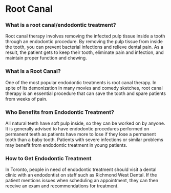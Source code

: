 # Root Canal

### What is a root canal/endodontic treatment?

Root canal therapy involves removing the infected pulp tissue inside a tooth through an endodontic procedure. By removing the pulp tissue from inside the tooth, you can prevent bacterial infections and relieve dental pain. As a result, the patient gets to keep their tooth, eliminate pain and infection, and maintain proper function and chewing.

### What Is a Root Canal?

One of the most popular endodontic treatments is root canal therapy. In spite of its demonization in many movies and comedy sketches, root canal therapy is an essential procedure that can save the tooth and spare patients from weeks of pain.

### Who Benefits from Endodontic Treatment?

All natural teeth have soft pulp inside, so they can be worked on by anyone. It is generally advised to have endodontic procedures performed on permanent teeth as patients have more to lose if they lose a permanent tooth than a baby tooth. Patients with severe infections or similar problems may benefit from endodontic treatment in young patients.

### How to Get Endodontic Treatment

In Toronto, people in need of endodontic treatment should visit a dental clinic with an endodontist on staff such as Richmond West Dental. If the patient mentions issues when scheduling an appointment, they can then receive an exam and recommendations for treatment.